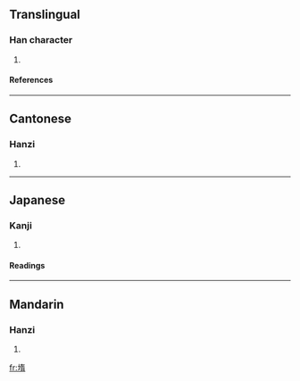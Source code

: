 ==Translingual==
===Han character===
{{Han char|rn=32|rad=土|as=09|sn=12|four=4412<sub>7</sub>|canj=土大一月 (GKMB)}}
# {{defn|Han}}
====References====
{{Han ref|kx=0234.100|dkj=05280|dj=0472.040|hdz=10461.090|uh=5836|ud=22582|bh=D8AD|bd=55469}}
----
==Cantonese==
===Hanzi===
{{yue-hanzi|jyut=|y=to4}}
# {{defn|Cantonese}}
----
==Japanese==
===Kanji===
{{ja-kanji|grade=|rs=土09}}
# {{defn|Japanese}} 
====Readings====
{{ja-readings|on=[[く]] (ku), [[ぐ]] (gu)|kun=}}
----
==Mandarin==
===Hanzi===
{{cmn-hanzi|pin=[[tuó]] ([[tuo2]])|wg=t'o<sup>2</sup>}}
# {{defn|Mandarin}}

[[fr:堶]]